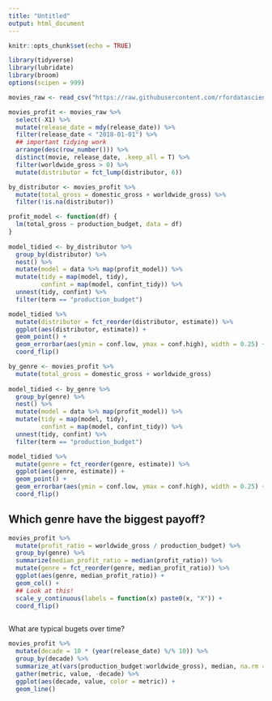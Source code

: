 ```yaml
---
title: "Untitled"
output: html_document
---
```


```r
knitr::opts_chunk$set(echo = TRUE)
```

```r
library(tidyverse)
library(lubridate)
library(broom)
options(scipen = 999)

movies_raw <- read_csv("https://raw.githubusercontent.com/rfordatascience/tidytuesday/master/data/2018/2018-10-23/movie_profit.csv") 

```

```r
movies_profit <- movies_raw %>% 
  select(-X1) %>% 
  mutate(release_date = mdy(release_date)) %>%
  filter(release_date < "2018-01-01") %>% 
  ## important tidying work
  arrange(desc(row_number())) %>% 
  distinct(movie, release_date, .keep_all = T) %>% 
  filter(worldwide_gross > 0) %>% 
  mutate(distributor = fct_lump(distributor, 6))

```

```r
by_distributor <- movies_profit %>% 
  mutate(total_gross = domestic_gross + worldwide_gross) %>% 
  filter(!is.na(distributor))

profit_model <- function(df) {
  lm(total_gross ~ production_budget, data = df)
}
  
model_tidied <- by_distributor %>%
  group_by(distributor) %>%
  nest() %>% 
  mutate(model = data %>% map(profit_model)) %>% 
  mutate(tidy = map(model, tidy), 
         confint = map(model, confint_tidy)) %>%  
  unnest(tidy, confint) %>% 
  filter(term == "production_budget")

model_tidied %>% 
  mutate(distributor = fct_reorder(distributor, estimate)) %>% 
  ggplot(aes(distributor, estimate)) + 
  geom_point() + 
  geom_errorbar(aes(ymin = conf.low, ymax = conf.high), width = 0.25) + 
  coord_flip()

```
```r
by_genre <- movies_profit %>% 
  mutate(total_gross = domestic_gross + worldwide_gross) 
  
model_tidied <- by_genre %>%
  group_by(genre) %>%
  nest() %>% 
  mutate(model = data %>% map(profit_model)) %>% 
  mutate(tidy = map(model, tidy), 
         confint = map(model, confint_tidy)) %>%  
  unnest(tidy, confint) %>% 
  filter(term == "production_budget")

model_tidied %>% 
  mutate(genre = fct_reorder(genre, estimate)) %>% 
  ggplot(aes(genre, estimate)) + 
  geom_point() + 
  geom_errorbar(aes(ymin = conf.low, ymax = conf.high), width = 0.25) + 
  coord_flip()
```

## Which genre have the biggest payoff? 
```r
movies_profit %>% 
  mutate(profit_ratio = worldwide_gross / production_budget) %>%
  group_by(genre) %>% 
  summarize(median_profit_ratio = median(profit_ratio)) %>% 
  mutate(genre = fct_reorder(genre, median_profit_ratio)) %>% 
  ggplot(aes(genre, median_profit_ratio)) +
  geom_col() +
  ## Look at this!
  scale_y_continuous(labels = function(x) paste0(x, "X")) +
  coord_flip()
  
```
What are typical bugets over time?

```r
movies_profit %>% 
  mutate(decade = 10 * (year(release_date) %/% 10)) %>% 
  group_by(decade) %>% 
  summarize_at(vars(production_budget:worldwide_gross), median, na.rm = T) %>% 
  gather(metric, value, -decade) %>% 
  ggplot(aes(decade, value, color = metric)) +
  geom_line()
```

